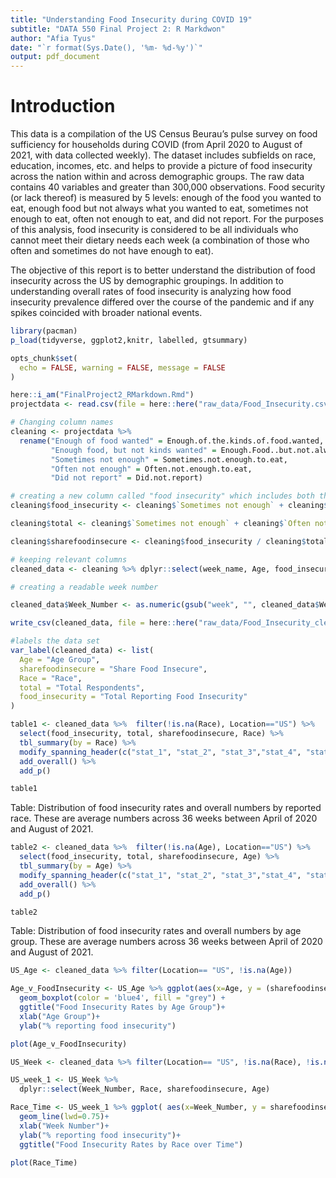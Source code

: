 ```yaml
---
title: "Understanding Food Insecurity during COVID 19"
subtitle: "DATA 550 Final Project 2: R Markdwon"
author: "Afia Tyus"
date: "`r format(Sys.Date(), '%m- %d-%y')`"
output: pdf_document
---
```


# Introduction

This data is a compilation of the US Census Beurau’s pulse survey on food sufficiency for households during COVID (from April 2020 to August of 2021, with data collected weekly). The dataset includes subfields on race, education, incomes, etc. and helps to provide a picture of food insecurity across the nation within and across demographic groups. The raw data contains 40 variables and greater than 300,000 observations. Food security (or lack thereof) is measured by 5 levels: enough of the food you wanted to eat, enough food but not always what you wanted to eat, sometimes not enough to eat, often not enough to eat, and did not report. For the purposes of this analysis, food insecurity is considered to be all individuals who cannot meet their dietary needs each week (a combination of those who often and sometimes do not have enough to eat).

The objective of this report is to better understand the distribution of food insecurity across the US by demographic groupings. In addition to understanding overall rates of food insecurity is analyzing how food insecurity prevalence differed over the course of the pandemic and if any spikes coincided with broader national events.


```r
library(pacman)
p_load(tidyverse, ggplot2,knitr, labelled, gtsummary)

opts_chunk$set(
  echo = FALSE, warning = FALSE, message = FALSE
)

here::i_am("FinalProject2_RMarkdown.Rmd")
projectdata <- read.csv(file = here::here("raw_data/Food_Insecurity.csv"))

```



```r
# Changing column names
cleaning <- projectdata %>% 
  rename("Enough of food wanted" = Enough.of.the.kinds.of.food.wanted,
         "Enough food, but not kinds wanted" = Enough.Food..but.not.always.the.kinds.wanted,
         "Sometimes not enough" = Sometimes.not.enough.to.eat,
         "Often not enough" = Often.not.enough.to.eat,
         "Did not report" = Did.not.report)

# creating a new column called "food insecurity" which includes both those who reported sometimes or often not having enough to eat
cleaning$food_insecurity <- cleaning$`Sometimes not enough` + cleaning$`Often not enough`

cleaning$total <- cleaning$`Sometimes not enough` + cleaning$`Often not enough` + cleaning$`Enough of food wanted` + cleaning$`Enough food, but not kinds wanted`+ cleaning$`Did not report`

cleaning$sharefoodinsecure <- cleaning$food_insecurity / cleaning$total

# keeping relevant columns
cleaned_data <- cleaning %>% dplyr::select(week_name, Age, food_insecurity, total, sharefoodinsecure, Location, Week, Household_Size, Race, Sex_At_Birth)

# creating a readable week number

cleaned_data$Week_Number <- as.numeric(gsub("week", "", cleaned_data$Week))

write_csv(cleaned_data, file = here::here("raw_data/Food_Insecurity_cleaned.csv"))

```


```r

#labels the data set
var_label(cleaned_data) <- list(
  Age = "Age Group",
  sharefoodinsecure = "Share Food Insecure",
  Race = "Race",
  total = "Total Respondents",
  food_insecurity = "Total Reporting Food Insecurity"
)

table1 <- cleaned_data %>%  filter(!is.na(Race), Location=="US") %>%
  select(food_insecurity, total, sharefoodinsecure, Race) %>% 
  tbl_summary(by = Race) %>% 
  modify_spanning_header(c("stat_1", "stat_2", "stat_3","stat_4", "stat_5") ~ "**Race**") %>% 
  add_overall() %>% 
  add_p()

table1

```
Table: Distribution of food insecurity rates and overall numbers by reported race. These are average numbers across 36 weeks between April of 2020 and August of 2021.


```r

table2 <- cleaned_data %>%  filter(!is.na(Age), Location=="US") %>% 
  select(food_insecurity, total, sharefoodinsecure, Age) %>% 
  tbl_summary(by = Age) %>% 
  modify_spanning_header(c("stat_1", "stat_2", "stat_3","stat_4", "stat_5") ~ "**Age Grouping**") %>% 
  add_overall() %>% 
  add_p()

table2

```
Table: Distribution of food insecurity rates and overall numbers by age group. These are average numbers across 36 weeks between April of 2020 and August of 2021.



```r

US_Age <- cleaned_data %>% filter(Location== "US", !is.na(Age))

Age_v_FoodInsecurity <- US_Age %>% ggplot(aes(x=Age, y = (sharefoodinsecure*100))) +
  geom_boxplot(color = 'blue4', fill = "grey") +
  ggtitle("Food Insecurity Rates by Age Group")+
  xlab("Age Group")+
  ylab("% reporting food insecurity")

plot(Age_v_FoodInsecurity)

```

```r

US_Week <- cleaned_data %>% filter(Location== "US", !is.na(Race), !is.na(Week))

US_week_1 <- US_Week %>% 
  dplyr::select(Week_Number, Race, sharefoodinsecure, Age)

Race_Time <- US_week_1 %>% ggplot( aes(x=Week_Number, y = sharefoodinsecure, color = Race)) +
  geom_line(lwd=0.75)+
  xlab("Week Number")+
  ylab("% reporting food insecurity")+
  ggtitle("Food Insecurity Rates by Race over Time")

plot(Race_Time)

```




